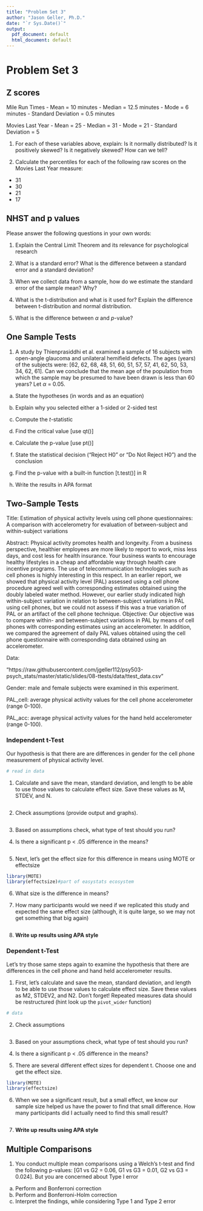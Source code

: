 ```yaml
---
title: "Problem Set 3"
author: "Jason Geller, Ph.D."
date: "`r Sys.Date()`"
output:
  pdf_document: default
  html_document: default
---
```

# Problem Set 3

## Z scores

Mile Run Times
- Mean = 10 minutes
- Median = 12.5 minutes
- Mode = 6 minutes
- Standard Deviation = 0.5 minutes

Movies Last Year
- Mean = 25
- Median = 31
- Mode = 21
- Standard Deviation = 5

1. For each of these variables above, explain: Is it normally distributed? Is it positively skewed? Is
it negatively skewed? How can we tell?

2. Calculate the percentiles for each of the following raw
scores on the Movies Last Year measure:

-  31
-  30
-  21
-  17

## NHST and p values

Please answer the following questions in your own words:

1. Explain the Central Limit Theorem and its relevance for psychological research

2. What is a standard error? What is the difference between a standard error and a standard deviation?

3. When we collect data from a sample, how do we estimate the standard error of the sample mean?
Why?

4. What is the t-distribution and what is it used for? Explain the difference between t-distribution and
normal distribution.

5. What is the difference between $\alpha$ and *p*-value?

## One Sample Tests

1. A study by Thienprasiddhi et al. examined a sample of 16 subjects with open-angle glaucoma
and unilateral hemifield defects. The ages (years) of the subjects were: [62, 62, 68, 48, 51, 60,
51, 57, 57, 41, 62, 50, 53, 34, 62, 61]. Can we conclude that the mean age of the population from
which the sample may be presumed to have been drawn is less than 60 years? Let $\alpha$ = 0.05.

a. State the hypotheses (in words and as an equation)

b. Explain why you selected either a 1-sided or 2-sided test 

c. Compute the *t*-statistic 

d. Find the critical value [use qt()] 

e. Calculate the p-value [use pt()] 

f. State the statistical decision (“Reject H0” or “Do Not Reject H0”) and the conclusion

g. Find the p-value with a built-in function [t.test()] in R

h. Write the results in APA format

## Two-Sample Tests

Title: Estimation of physical activity levels using cell phone questionnaires: A comparison with accelerometry for evaluation of between-subject and within-subject variations

Abstract: Physical activity promotes health and longevity. From a business perspective, healthier employees are more likely to report to work, miss less days, and cost less for health insurance. Your business wants to encourage healthy lifestyles in a cheap and affordable way through health care incentive programs. The use of telecommunication technologies such as cell phones is highly interesting in this respect. In an earlier report, we showed that physical activity level (PAL) assessed using a cell phone procedure agreed well with corresponding estimates obtained using the doubly labeled water method. However, our earlier study indicated high within-subject variation in relation to between-subject variations in PAL using cell phones, but we could not assess if this was a true variation of PAL or an artifact of the cell phone technique. Objective: Our objective was to compare within- and between-subject variations in PAL by means of cell phones with corresponding estimates using an accelerometer. In addition, we compared the agreement of daily PAL values obtained using the cell phone questionnaire with corresponding data obtained using an accelerometer.

Data: 

"https://raw.githubusercontent.com/jgeller112/psy503-psych_stats/master/static/slides/08-ttests/data/ttest_data.csv"

Gender: male and female subjects were examined in this experiment.

PAL_cell: average physical activity values for the cell phone accelerometer (range 0-100).

PAL_acc: average physical activity values for the hand held accelerometer (range 0-100).

### Independent t-Test

Our hypothesis is that there are are differences in gender for the cell phone measurement of physical activity level.


```r
# read in data

```


1. Calculate and save the mean, standard deviation, and length to be able to use those values to calculate effect size. Save these values as M, STDEV, and N.

```r




```


2. Check assumptions (provide output and graphs). 

```r



```

3. Based on assumptions check, what type of test should you run?

4. Is there a significant p < .05 difference in the means?

```r



```


5. Next, let’s get the effect size for this difference in means using MOTE or effectsize

```r
library(MOTE)
library(effectsize)#part of easystats ecosystem


```

6. What size is the difference in means?


7. How many participants would we need if we replicated this study and expected the same effect size (although, it is quite large, so we may not get something that big again)

```r



```


8. **Write up results using APA style**


### Dependent t-Test

Let’s try those same steps again to examine the hypothesis that there are differences in the cell phone and hand held accelerometer results.

1. First, let’s calculate and save the mean, standard deviation, and length to be able to use those values to calculate effect size. Save these values as M2, STDEV2, and N2. Don’t forget! Repeated measures data should be restructured (hint look up the `pivot_wider` function)

```r
# data


```

2. Check assumptions

```r



```


3. Based on your assumptions check, what type of test should you run?


4. Is there a significant p < .05 difference in the means?

5. There are several different effect sizes for dependent t. Choose one and get the effect size.

```r
library(MOTE)
library(effectsize)

```

6. When we see a significant result, but a small effect, we know our sample size helped us have the power to find that small difference. How many participants did I actually need to find this small result?

```r

```

7. **Write up results using APA style**

## Multiple Comparisons

1. You conduct multiple mean
comparisons using a Welch’s t-test and find the following p-values: [G1 vs G2 = 0.06, G1 vs G3
= 0.01, G2 vs G3 = 0.024]. But you are concerned about Type I error

a. Perform and Bonferroni correction 
b. Perform and Bonferroni-Holm correction
c. Interpret the findings, while considering Type 1 and Type 2 error 
